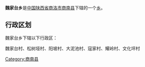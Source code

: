 {{中国乡级行政区
|行政区全称 = 魏家台乡
|景观照片文件名 = 
|景观照片描述 = 
|汉语拼音 =
|其他语言 = 
|其他语言名称 = 
|位置图文件名 = 
|位置图描述 = 
|自定义图片=
|上级行政区 = [[陕西省|陕西省]][[商洛市|商洛市]][[商南县|商南县]]
|行政区类别 = [[乡级行政区|乡]]
|行政区划代码 = 
|行政区划 = 
|村委会 = 
|居委会 = 
|建置时间 = 
|领导职位 = 
|领导名称 = 
|政府驻地 = 
|毗邻 = 
|地理坐标 = 
|总面积 = 
|总人口 = 
|户籍人口 = 
|户籍人口年份 = 
|常住人口 = 
|常住人口年份 = 
|人口密度 = 
|GDP = 
|邮政编码 = 
|电话区号 = 
|官方网站 = 
|网站名称 = 
}}
'''魏家台乡'''是[[中华人民共和国|中国]][[陕西省|陕西省]][[商洛市|商洛市]][[商南县|商南县]]下辖的一个[[乡级行政区|乡]]。

== 行政区划 ==
魏家台乡下辖以下行政区：

魏家台村、松树垭村、阳坡村、大泥池村、寇家村、耀岭村、文化坪村

{{陕西小作品}}
{{商南县行政区划}}

[[Category:商南县|Category:商南县]]